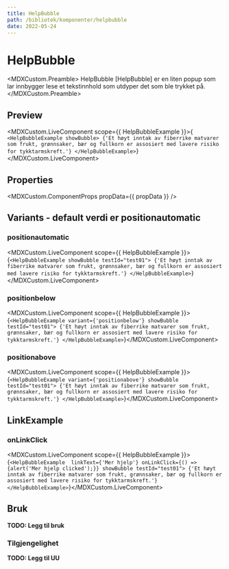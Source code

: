 ```yaml
---
title: HelpBubble
path: /bibliotek/komponenter/helpbubble
date: 2022-05-24
---
```




# HelpBubble

<MDXCustom.Preamble>
  HelpBubble [HelpBubble] er en liten popup som lar innbygger lese et tekstinnhold som utdyper det som ble trykket på.
</MDXCustom.Preamble>

## Preview

<MDXCustom.LiveComponent scope={{ HelpBubbleExample }}>{`
        <HelpBubbleExample showBubble>
          {'Et høyt inntak av fiberrike matvarer som frukt, grønnsaker, bær og fullkorn er assosiert med lavere risiko for tykktarmskreft.'}
        </HelpBubbleExample>`}</MDXCustom.LiveComponent>

## Properties

<MDXCustom.ComponentProps propData={{ propData }} />

## Variants - default verdi er positionautomatic

### positionautomatic

<MDXCustom.LiveComponent scope={{ HelpBubbleExample }}>{`
          <HelpBubbleExample showBubble testId="test01">
            {'Et høyt inntak av fiberrike matvarer som frukt, grønnsaker, bær og fullkorn er assosiert med lavere risiko for tykktarmskreft.'}
          </HelpBubbleExample>
`}</MDXCustom.LiveComponent>

### positionbelow

<MDXCustom.LiveComponent scope={{ HelpBubbleExample }}>{`
    <HelpBubbleExample variant={'positionbelow'} showBubble testId="test01">
          {'Et høyt inntak av fiberrike matvarer som frukt, grønnsaker, bær og fullkorn er assosiert med lavere risiko for tykktarmskreft.'}
        </HelpBubbleExample>
`}</MDXCustom.LiveComponent>

### positionabove

<MDXCustom.LiveComponent scope={{ HelpBubbleExample }}>{`
  <HelpBubbleExample variant={'positionabove'} showBubble testId="test01">
          {'Et høyt inntak av fiberrike matvarer som frukt, grønnsaker, bær og fullkorn er assosiert med lavere risiko for tykktarmskreft.'}
        </HelpBubbleExample>
`}</MDXCustom.LiveComponent>

## LinkExample

### onLinkClick

<MDXCustom.LiveComponent scope={{ HelpBubbleExample }}>{`
          <HelpBubbleExample  linkText={'Mer hjelp'} onLinkClick={() => {alert('Mer hjelp clicked');}} showBubble testId="test01">
          {'Et høyt inntak av fiberrike matvarer som frukt, grønnsaker, bær og fullkorn er assosiert med lavere risiko for tykktarmskreft.'}
          </HelpBubbleExample>
`}</MDXCustom.LiveComponent>

## Bruk

**TODO: Legg til bruk**

### Tilgjengelighet

**TODO: Legg til UU**
